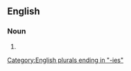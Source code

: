 ==English==

===Noun===
{{head|en|noun form|head=[[single]]-[[parent]] [[family|families]]}}

# {{plural of|en|single-parent family}}

[[Category:English plurals ending in "-ies"]]